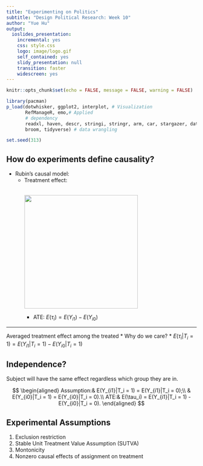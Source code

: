 ```yaml
---
title: "Experimenting on Politics"
subtitle: "Design Political Research: Week 10"
author: "Yue Hu"
output:
  ioslides_presentation:
    incremental: yes
    css: style.css
    logo: image/logo.gif
    self_contained: yes
    slidy_presentation: null
    transition: faster
    widescreen: yes
---
```



```r
knitr::opts_chunk$set(echo = FALSE, message = FALSE, warning = FALSE)

library(pacman)
p_load(dotwhisker, ggplot2, interplot, # Visualization
       RefManageR, emo,# Applied
       # dependency
       readxl, haven, descr, stringi, stringr, arm, car, stargazer, data.table,
       broom, tidyverse) # data wrangling

set.seed(313)
```

## How do experiments define causality?

* Rubin's causal model:
    + Treatment effect:<br><br><div class="centered">
<img src="image/rubin.jpg" height = 300 />
</div>
        + ATE: $E(\tau_i) = E(Y_{i1}) - E(Y_{i0})$

----

Averaged treatment effect among the treated
* Why do we care?
* $E(\tau_i|T_i = 1) = E(Y_{i1}|T_i = 1) - E(Y_{i0}|T_i = 1)$
    
    
## Independence?

Subject will have the same effect regardless which group they are in.

$$
\begin{aligned}
Assumption:& E(Y_{i1}|T_i = 1) = E(Y_{i1}|T_i = 0);\\
           & E(Y_{i0}|T_i = 1) = E(Y_{i0}|T_i = 0).\\
ATE:&        E(\tau_i) = E(Y_{i1}|T_i = 1) - E(Y_{i0}|T_i = 0).
\end{aligned}
$$

## Experimental Assumptions

1. Exclusion restriction
1. Stable Unit Treatment Value Assumption (SUTVA)
1. Montonicity
1. Nonzero causal effects of assignment on treatment
